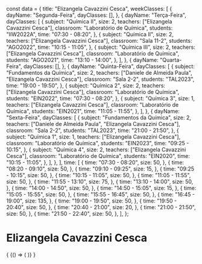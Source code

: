 const data = {
  title: "Elizangela Cavazzini Cesca",
  weekClasses: [
    {
      dayName: "Segunda-Feira",
      dayClasses: [],
    },
    {
      dayName: "Terça-Feira",
      dayClasses: [
        {
          subject: "Química II",
          size: 2,
          teachers: ["Elizangela Cavazzini Cesca"],
          classroom: "Laboratório de Química",
          students: "IIW2022A",
          time: "07:30 - 08:20",
        },
        {
          subject: "Química II",
          size: 2,
          teachers: ["Elizangela Cavazzini Cesca"],
          classroom: "Sala 11-2",
          students: "AGO2022",
          time: "10:15 - 11:05",
        },
        {
          subject: "Química III",
          size: 2,
          teachers: ["Elizangela Cavazzini Cesca"],
          classroom: "Laboratório de Química",
          students: "AGO2021",
          time: "13:10 - 14:00",
        },
      ],
    },
    {
      dayName: "Quarta-Feira",
      dayClasses: [],
    },
    {
      dayName: "Quinta-Feira",
      dayClasses: [
        {
          subject: "Fundamentos da Química",
          size: 2,
          teachers: ["Daniele de Almeida Paula", "Elizangela Cavazzini Cesca"],
          classroom: "Sala 2-2",
          students: "TAL2023",
          time: "19:00 - 19:50",
        },
        {
          subject: "Química 2",
          size: 2,
          teachers: ["Elizangela Cavazzini Cesca"],
          classroom: "Laboratório de Química",
          students: "EIN2022",
          time: "07:30 - 08:20",
        },
        {
          subject: "Química 3",
          size: 1,
          teachers: ["Elizangela Cavazzini Cesca"],
          classroom: "Laboratório de Química",
          students: "EIN2021",
          time: "11:05 - 11:55",
        },
      ],
    },
    {
      dayName: "Sexta-Feira",
      dayClasses: [
        {
          subject: "Fundamentos da Química",
          size: 2,
          teachers: ["Daniele de Almeida Paula", "Elizangela Cavazzini Cesca"],
          classroom: "Sala 2-2",
          students: "TAL2023",
          time: "21:00 - 21:50",
        },
        {
          subject: "Química 1",
          size: 1,
          teachers: ["Elizangela Cavazzini Cesca"],
          classroom: "Laboratório de Química",
          students: "EIN2023",
          time: "09:25 - 10:15",
        },
        {
          subject: "Química 4",
          size: 2,
          teachers: ["Elizangela Cavazzini Cesca"],
          classroom: "Laboratório de Química",
          students: "EIN2020",
          time: "10:15 - 11:05",
        },
      ],
    },
  ],
  time: [
    {
      time: "07:30 - 08:20",
      size: 50,
    },
    {
      time: "08:20 - 09:10",
      size: 50,
    },
    {
      time: "09:10 - 09:25",
      size: 15,
    },
    {
      time: "09:25 - 10:15",
      size: 50,
    },
    {
      time: "10:15 - 11:05",
      size: 50,
    },
    {
      time: "11:05 - 11:55",
      size: 50,
    },
    {
      time: "11:55 - 13:10",
      size: 75,
    },
    {
      time: "13:10 - 14:00",
      size: 50,
    },
    {
      time: "14:00 - 14:50",
      size: 50,
    },
    {
      time: "14:50 - 15:05",
      size: 15,
    },
    {
      time: "15:05 - 15:55",
      size: 50,
    },
    {
      time: "15:55 - 16:45",
      size: 50,
    },
    {
      time: "16:45 - 19:00",
      size: 135,
    },
    {
      time: "19:00 - 19:50",
      size: 50,
    },
    {
      time: "19:50 - 20:40",
      size: 50,
    },
    {
      time: "20:40 - 21:00",
      size: 20,
    },
    {
      time: "21:00 - 21:50",
      size: 50,
    },
    {
      time: "21:50 - 22:40",
      size: 50,
    },
  ],
};

# Elizangela Cavazzini Cesca

<div>
  {
    <BrowserOnly>
      {() => (
        <Grid
          title={data.title}
          weekClasses={data.weekClasses}
          time={data.time}
        />
      )}
    </BrowserOnly>
  }
</div>
